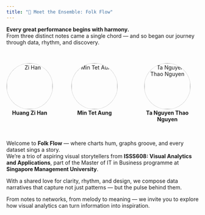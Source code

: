 ```yaml
---
title: "🎵 Meet the Ensemble: Folk Flow"
---
```


**Every great performance begins with harmony.**\
From three distinct notes came a single chord — and so began our journey through data, rhythm, and discovery.

:::::: {style="display: flex; justify-content: center; gap: 3rem; margin-top: 2rem; margin-bottom: 2rem;"}
::: {style="text-align: center;"}
<img src="images/zihan.png" alt="Zi Han" style="width:120px; border-radius:50%; border:1px dotted #aaa;"/><br> <strong>Huang Zi Han</strong>
:::

::: {style="text-align: center;"}
<img src="images/min.png" alt="Min Tet Aung" style="width:120px; border-radius:50%; border:1px dotted #aaa;"/><br> <strong>Min Tet Aung</strong>
:::

::: {style="text-align: center;"}
<img src="images/cindy.png" alt="Ta Nguyen Thao Nguyen" style="width:120px; border-radius:50%; border:1px dotted #aaa;"/><br> <strong>Ta Nguyen Thao Nguyen</strong>
:::
::::::

Welcome to **Folk Flow** — where charts hum, graphs groove, and every dataset sings a story.\
We're a trio of aspiring visual storytellers from **ISSS608: Visual Analytics and Applications**, part of the Master of IT in Business programme at **Singapore Management University**.

With a shared love for clarity, rhythm, and design, we compose data narratives that capture not just patterns — but the pulse behind them.

From notes to networks, from melody to meaning — we invite you to explore how visual analytics can turn information into inspiration.
